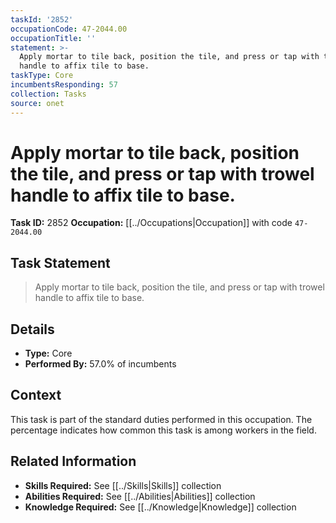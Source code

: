 ```yaml
---
taskId: '2852'
occupationCode: 47-2044.00
occupationTitle: ''
statement: >-
  Apply mortar to tile back, position the tile, and press or tap with trowel
  handle to affix tile to base.
taskType: Core
incumbentsResponding: 57
collection: Tasks
source: onet
---
```

# Apply mortar to tile back, position the tile, and press or tap with trowel handle to affix tile to base.

**Task ID:** 2852
**Occupation:** [[../Occupations|Occupation]] with code `47-2044.00`

## Task Statement

> Apply mortar to tile back, position the tile, and press or tap with trowel handle to affix tile to base.

## Details

- **Type:** Core
- **Performed By:** 57.0% of incumbents

## Context

This task is part of the standard duties performed in this occupation. The percentage indicates how common this task is among workers in the field.

## Related Information

- **Skills Required:** See [[../Skills|Skills]] collection
- **Abilities Required:** See [[../Abilities|Abilities]] collection
- **Knowledge Required:** See [[../Knowledge|Knowledge]] collection
